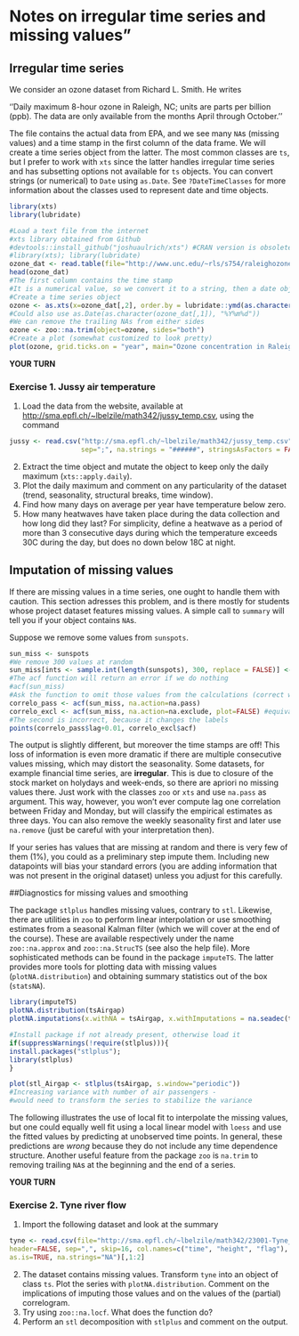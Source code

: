 # Notes on irregular time series and missing values"

## Irregular time series

We consider an ozone dataset from Richard L. Smith. He writes

''Daily maximum 8-hour ozone in Raleigh, NC; units are parts per billion (ppb). The data are only available from the months April through October.''

The file contains the actual data from EPA, and we see many `NA`s (missing values) and a time stamp in the first column of the data frame. We will create a time series object from the latter. The most common classes are `ts`, but I prefer to work with `xts` since the latter handles irregular time series and has subsetting options not available for `ts` objects. You can convert strings (or numerical) to  `Date` using `as.Date`. See `?DateTimeClasses` for more information about the classes used to represent date and time objects.
```r
library(xts)
library(lubridate)
```

```r
#Load a text file from the internet
#xts library obtained from Github
#devtools::install_github("joshuaulrich/xts") #CRAN version is obsolete
#library(xts); library(lubridate)
ozone_dat <- read.table(file="http://www.unc.edu/~rls/s754/raleighozone.txt", header=FALSE, stringsAsFactors = FALSE)
head(ozone_dat)
#The first column contains the time stamp
#It is a numerical value, so we convert it to a string, then a date object
#Create a time series object
ozone <- as.xts(x=ozone_dat[,2], order.by = lubridate::ymd(as.character(ozone_dat[,1])))
#Could also use as.Date(as.character(ozone_dat[,1]), "%Y%m%d"))
#We can remove the trailing NAs from either sides
ozone <- zoo::na.trim(object=ozone, sides="both")
#Create a plot (somewhat customized to look pretty)
plot(ozone, grid.ticks.on = "year", main="Ozone concentration in Raleigh, NC\nDaily maximum 8-hour ozone (parts per billion)", yaxis.right=FALSE)
```


**YOUR TURN** 
  
### Exercise 1. Jussy air temperature
  
1. Load the data from the website, available at <http://sma.epfl.ch/~lbelzile/math342/jussy_temp.csv>, using the command
```r
jussy <- read.csv("http://sma.epfl.ch/~lbelzile/math342/jussy_temp.csv", header = TRUE, 
                  sep=";", na.strings = "######", stringsAsFactors = FALSE)[,1:2]
```
2. Extract the time object and mutate the object to keep only the daily maximum (`xts::apply.daily`).
3. Plot the daily maximum and comment on any particularity of the dataset (trend, seasonality, structural breaks, time window).
5. Find how many days on average per year have temperature below zero.
6. How many heatwaves have taken place during the data collection and how long did they last? For simplicity, define a heatwave as a period of more than 3 consecutive days during which the temperature exceeds 30C during the day, but does no down below 18C at night.



## Imputation of missing values

If there are missing values in a time series, one ought to handle them with caution. This section adresses this problem, and is there mostly for students whose project dataset features missing values. A simple call to `summary` will tell you if your object contains `NA`s.

Suppose we remove some values from `sunspots`.
```r
sun_miss <- sunspots
#We remove 300 values at random
sun_miss[ints <- sample.int(length(sunspots), 300, replace = FALSE)] <- NA
#The acf function will return an error if we do nothing
#acf(sun_miss)
#Ask the function to omit those values from the calculations (correct way if we keep them)
correlo_pass <- acf(sun_miss, na.action=na.pass)
correlo_excl <- acf(sun_miss, na.action=na.exclude, plot=FALSE) #equivalent acf(na.omit(as.vector(sun_miss)))
#The second is incorrect, because it changes the labels
points(correlo_pass$lag+0.01, correlo_excl$acf) 
```

The output is slightly different, but moreover the time stamps are off! This loss of information is even more dramatic if there are multiple consecutive values missing, which may distort the seasonality. Some datasets, for example financial time series, are **irregular**. This is due to closure of the stock market on holydays and week-ends, so there are apriori no missing values there. Just work with the classes `zoo` or `xts` and use `na.pass` as argument. This way, however, you won't ever compute lag one correlation between Friday and Monday, but will classify the empirical estimates as three days. You can also remove the weekly seasonality first and later use `na.remove` (just be careful with your interpretation then).

If your series has values that are missing at random and there is very few of them (1%), you could as a preliminary step impute them.
Including new datapoints will bias your standard errors (you are adding information that was not present in the original dataset) unless you adjust for this carefully. 

##Diagnostics for missing values and smoothing

The package `stlplus` handles missing values, contrary to `stl`. Likewise, there are utilities in `zoo` to perform linear interpolation or use smoothing estimates from a seasonal Kalman filter (which we will cover at the end of the course).
These are available respectively under the name `zoo::na.approx` and `zoo::na.StrucTS` (see also the help file). More sophisticated methods can be found in the package `imputeTS`. The latter provides more tools for plotting data with missing values (`plotNA.distribution`) and obtaining summary statistics out of the box (`statsNA`).

```r
library(imputeTS)
plotNA.distribution(tsAirgap)
plotNA.imputations(x.withNA = tsAirgap, x.withImputations = na.seadec(tsAirgap, "kalman"), x.withTruth = tsAirgapComplete)

#Install package if not already present, otherwise load it
if(suppressWarnings(!require(stlplus))){
install.packages("stlplus"); 
library(stlplus)
}

plot(stl_Airgap <- stlplus(tsAirgap, s.window="periodic"))
#Increasing variance with number of air passengers - 
#would need to transform the series to stabilize the variance
```


The following illustrates the use of local fit to interpolate the missing values, but one could equally well fit using a local linear model with `loess` and use the fitted values by predicting at unobserved time points. In general, these predictions are *wrong* because they do not include any time dependence structure. Another useful feature from the package `zoo` is `na.trim` to removing trailing `NA`s at the beginning and the end of a series.


**YOUR TURN**

### Exercise 2. Tyne river flow

1. Import the following dataset and look at the summary
```r
tyne <- read.csv(file="http://sma.epfl.ch/~lbelzile/math342/23001-Tyne_at_Bywell.csv",
header=FALSE, sep=",", skip=16, col.names=c("time", "height", "flag"),
as.is=TRUE, na.strings="NA")[,1:2]
```

2. The dataset contains missing values. Transform `tyne` into an object of class `ts`. Plot the series with `plotNA.distribution`. Comment on the implications of imputing those values and on the values of the (partial) correlogram.
3. Try using `zoo::na.locf`. What does the function do?
4. Perform an `stl` decomposition with `stlplus` and comment on the output.

